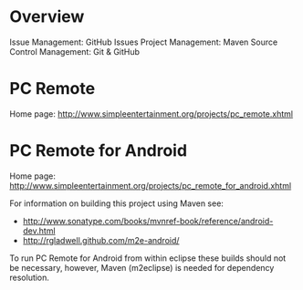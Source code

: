 = Overview =

Issue Management: GitHub Issues
Project Management: Maven
Source Control Management: Git & GitHub

= PC Remote =

Home page: http://www.simpleentertainment.org/projects/pc_remote.xhtml

= PC Remote for Android =

Home page: http://www.simpleentertainment.org/projects/pc_remote_for_android.xhtml

For information on building this project using Maven see:

* http://www.sonatype.com/books/mvnref-book/reference/android-dev.html
* http://rgladwell.github.com/m2e-android/

To run PC Remote for Android from within eclipse these builds should not be necessary, however, Maven (m2eclipse) is needed for dependency resolution.

